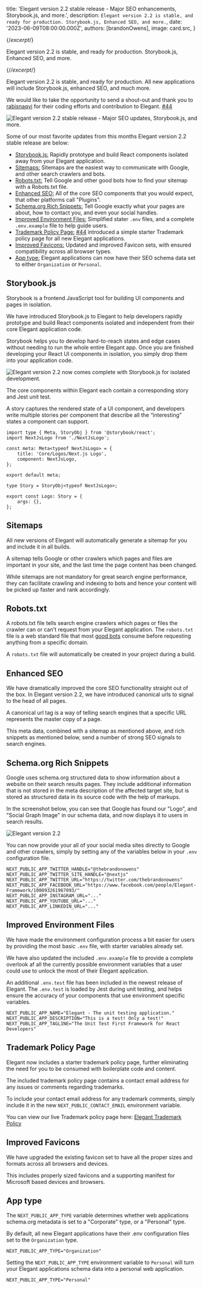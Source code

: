 
  title: 'Elegant version 2.2 stable release - Major SEO enhancements, Storybook.js, and more.',
  description: `Elegant version 2.2 is stable, and ready for production. Storybook.js, Enhanced SEO, and more.`,
  date: '2023-06-09T08:00:00.000Z',
  authors: [brandonOwens],
  image: card.src,
}

{/*excerpt*/}

Elegant version 2.2 is stable, and ready for production. Storybook.js, Enhanced SEO, and more.

{/*/excerpt*/}

Elegant version 2.2 is stable, and ready for production. All new applications will include Storybook.js, enhanced SEO, and much more.

We would like to take the opportunity to send a shout-out and thank you to <a href="https://github.com/rabisnaqvi" target="_blank">rabisnaqvi</a> for their coding efforts and contribution to Elegant. <a href="https://github.com/elegantframework/elegant-cli/pull/44" target="_blank">#44</a>

<div className="my-8 shadow-xl">
  <img 
    src={card.src} 
    alt="Elegant version 2.2 stable release - Major SEO updates, Storybook.js, and more."
    className="rounded-xl"
  />
</div>

Some of our most favorite updates from this months Elegant version 2.2 stable release are below:
  - [Storybook.js:](#storybook_js) Rapidly prototype and build React components isolated away from your Elegant application.
  - [Sitemaps:](#sitemaps) Sitemaps are the easiest way to communicate with Google, and other search crawlers and bots.
  - [Robots.txt:](#robots_txt) Tell Google and other good bots how to find your sitemap with a Robots.txt file.
  - [Enhanced SEO:](#enhanced_seo) All of the core SEO components that you would expect, that other platforms call "Plugins".
  - [Schema.org Rich Snippets:](#schema_org_rich_snippets) Tell Google exactly what your pages are about, how to contact you, and even your social handles.
  - [Improved Environment Files:](#improved_environment_files) Simplified stater `.env` files, and a complete `.env.example` file to help guide users.
  - [Trademark Policy Page:](#trademark_policy_page) <a href="https://github.com/elegantframework/elegant-cli/pull/44" target="_blank">#44</a> introduced a simple starter Trademark policy page for all new Elegant applications.
  - [Improved Favicons:](#improved_favicons) Updated and improved Favicon sets, with ensured compatibility across all browser types.
  - [App type:](#app_type) Elegant applications can now have their SEO schema data set to either `Organization` or `Personal`.

<a name="storybook_js"></a>

## Storybook.js

Storybook is a frontend JavaScript tool for building UI components and pages in isolation. 

We have introduced Storybook.js to Elegant to help developers rapidly prototype and build React components isolated and independent from their core Elegant application code.

Storybook helps you to develop hard-to-reach states and edge cases without needing to run the whole entire Elegant app. Once you are finished developing your React UI components in isolation, you simply drop them into your application code.

<div className="my-8 shadow-xl">
  <img 
    src={storybook_image.src} 
    alt="Elegant version 2.2 now comes complete with Storybook.js for isolated development."
    className="rounded-xl"
  />
</div>

The core components within Elegant each contain a corresponding story and Jest unit test.

A story captures the rendered state of a UI component, and developers write multiple stories per component that describe all the “interesting” states a component can support.

```diff-html NextJsLogo.stories.tsx
import type { Meta, StoryObj } from '@storybook/react';
import NextJsLogo from './NextJsLogo';

const meta: Meta<typeof NextJsLogo> = {
    title: 'Core/Logos/Next.js Logo',
    component: NextJsLogo,
};

export default meta;

type Story = StoryObj<typeof NextJsLogo>;

export const Logo: Story = {
    args: {},
};
```

<a name="sitemaps"></a>

## Sitemaps

All new versions of Elegant will automatically generate a sitemap for you and include it in all builds.

A sitemap tells Google or other crawlers which pages and files are important in your site, and the last time the page content has been changed.

While sitemaps are not mandatory for great search engine performance, they can facilitate crawling and indexing to bots and hence your content will be picked up faster and rank accordingly.

<a name="robots_txt"></a>

## Robots.txt

A robots.txt file tells search engine crawlers which pages or files the crawler can or can't request from your Elegant application. The `robots.txt` file is a web standard file that most [good bots](https://www.cloudflare.com/learning/bots/how-to-manage-good-bots/) consume before requesting anything from a specific domain.

A `robots.txt` file will automatically be created in your project during a build.

<a name="enhanced_seo"></a>

## Enhanced SEO

We have dramatically improved the core SEO functionality straight out of the box. In Elegant version 2.2, we have introduced canonical urls to signal to the head of all pages.

A canonical url tag is a way of telling search engines that a specific URL represents the master copy of a page.

This meta data, combined with a sitemap as mentioned above, and rich snippets as mentioned below, send a number of strong SEO signals to search engines.

<a name="schema_org_rich_snippets"></a>

## Schema.org Rich Snippets

Google uses schema.org structured data to show information about a website on their search results pages. They include additional information that is not stored in the meta description of the affected target site, but is stored as structured data in its source code with the help of markups.

In the screenshot below, you can see that Google has found our "Logo", and "Social Graph Image" in our schema data, and now displays it to users in search results.

<div className="my-8 shadow-xl">
  <img 
    src={enchanced_seo_rich_snippets.src} 
    alt="Elegant version 2.2 "
    className="rounded-xl object-scale-down"
  />
</div>

You can now provide your all of your social media sites directly to Google and other crawlers, simply by setting any of the variables below in your `.env` configuration file.
  
```diff-html .env
NEXT_PUBLIC_APP_TWITTER_HANDLE="@thebrandonowens"
NEXT_PUBLIC_APP_TWITTER_SITE_HANDLE="@nextjs"
NEXT_PUBLIC_APP_TWITTER_URL="https://twitter.com/thebrandonowens"
NEXT_PUBLIC_APP_FACEBOOK_URL="https://www.facebook.com/people/Elegant-Framework/100093261967093/"
NEXT_PUBLIC_APP_INSTAGRAM_URL="..."
NEXT_PUBLIC_APP_YOUTUBE_URL="..."
NEXT_PUBLIC_APP_LINKEDIN_URL="..."
```

<a name="improved_environment_files"></a>

## Improved Environment Files

We have made the environment configuration process a bit easier for users by providing the most basic `.env` file, with starter variables already set.

We have also updated the included `.env.example` file to provide a complete overlook af all the currently possible environment variables that a user could use to unlock the most of their Elegant application.

An additional `.env.test` file has been included in the newest release of Elegant. The `.env.test` is loaded by Jest during unit testing, and helps ensure the accuracy of your components that use environment specific variables.

```diff-html .env.test
NEXT_PUBLIC_APP_NAME="Elegant - The unit testing application."
NEXT_PUBLIC_APP_DESCRIPTION="This is a test! Only a test!"
NEXT_PUBLIC_APP_TAGLINE="The Unit Test First Framework for React Developers"
```

<a name="trademark_policy_page"></a>

## Trademark Policy Page

Elegant now includes a starter trademark policy page, further eliminating the need for you to be consumed with boilerplate code and content.

The included trademark policy page contains a contact email address for any issues or comments regarding trademarks.

To include your contact email address for any trademark comments, simply include it in the new `NEXT_PUBLIC_CONTACT_EMAIL` environment variable.

You can view our live Trademark policy page here: [Elegant Trademark Policy](https://www.elegantframework.com/legal/trademark-policy)

<a name="improved_favicons"></a>

## Improved Favicons

We have upgraded the existing favicon set to have all the proper sizes and formats across all browsers and devices. 

This includes properly sized favicons and a supporting manifest for Microsoft based devices and browsers.

<a name="app_type"></a>

## App type

The `NEXT_PUBLIC_APP_TYPE` variable determines whether web applications schema.org metadata is set to a "Corporate" type, or a "Personal" type.

By default, all new Elegant applications have their .env configuration files set to the `Organization` type.
```
NEXT_PUBLIC_APP_TYPE="Organization"
```

Setting the `NEXT_PUBLIC_APP_TYPE` environment variable to `Personal` will turn your Elegant applications schema data into a personal web application.
```
NEXT_PUBLIC_APP_TYPE="Personal"
```